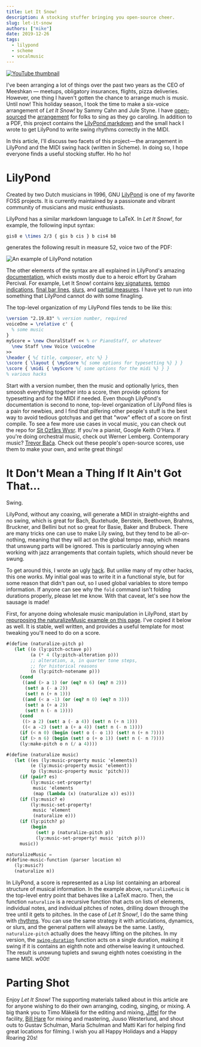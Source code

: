 ```yaml
---
title: Let It Snow!
description: A stocking stuffer bringing you open-source cheer.
slug: let-it-snow
authors: ["mike"]
date: 2019-12-26
tags:
  - lilypond
  - scheme
  - vocalmusic
---
```


[![YouTube thumbnail](https://img.youtube.com/vi/Dnh-YGmpMuk/0.jpg)](https://www.youtube.com/watch?v=Dnh-YGmpMuk)

I've been arranging a lot of things over the past two years as the CEO of Meeshkan — meetups, obligatory insurances, flights, pizza deliveries. However, one thing I haven't gotten the chance to arrange much is music. Until now! This holiday season, I took the time to make a six-voice arrangement of _Let It Snow!_ by Sammy Cahn and Jule Styne. I have [open-sourced](https://github.com/meeshkan/let-it-snow) the [arrangement](https://github.com/Meeshkan/let-it-snow/releases/download/v0.0.0/let-it-snow.pdf) for folks to sing as they go caroling. In addition to a PDF, this project contains the [LilyPond markdown](https://github.com/Meeshkan/let-it-snow/blob/ebc4702e8f7cd1f6d3a80d4dc4fbab632ed56d77/let-it-snow.ly) and the small hack I wrote to get LilyPond to write swing rhythms correctly in the MIDI.

In this article, I'll discuss two facets of this project — the arrangement in LilyPond and the MIDI swing hack (written in Scheme). In doing so, I hope everyone finds a useful stocking stuffer. Ho ho ho!

# LilyPond

Created by two Dutch musicians in 1996, GNU [LilyPond](https://lilypond.org) is one of my favorite FOSS projects. It is currently maintained by a passionate and vibrant community of musicians and music enthusiasts.

LilyPond has a similar markdown language to LaTeX. In _Let It Snow!_, for example, the following input syntax:

```latex
gis8 e \times 2/3 { gis b cis } b cis4 b8
```

generates the following result in measure 52, voice two of the PDF:

![An example of LilyPond notation](https://thepracticaldev.s3.amazonaws.com/i/f2c1g72jtumhetusowjf.png)

The other elements of the syntax are all explained in LilyPond's amazing [documentation](http://lilypond.org/manuals.html), which exists mostly due to a heroic effort by Graham Percival. For example, Let It Snow! contains [key signatures](https://github.com/Meeshkan/let-it-snow/blob/ebc4702e8f7cd1f6d3a80d4dc4fbab632ed56d77/let-it-snow.ly#L14), [tempo indications](https://github.com/Meeshkan/let-it-snow/blob/ebc4702e8f7cd1f6d3a80d4dc4fbab632ed56d77/let-it-snow.ly#L15), [final bar lines](https://github.com/Meeshkan/let-it-snow/blob/ebc4702e8f7cd1f6d3a80d4dc4fbab632ed56d77/let-it-snow.ly#L95), [slurs](https://github.com/Meeshkan/let-it-snow/blob/ebc4702e8f7cd1f6d3a80d4dc4fbab632ed56d77/let-it-snow.ly#L28), and [partial measures](https://medium.com/r/?url=https%3A%2F%2Fgithub.com%2FMeeshkan%2Flet-it-snow%2Fblob%2Febc4702e8f7cd1f6d3a80d4dc4fbab632ed56d77%2Flet-it-snow.ly%23L10). I have yet to run into something that LilyPond cannot do with some finagling.

The top-level organization of my LilyPond files tends to be like this:

```latex
\version "2.19.83" % version number, required
voiceOne = \relative c' {
  % some music
}
myScore = \new ChoralStaff << % or PianoStaff, or whatever
  \new Staff \new Voice \voiceOne
>>
\header { %{ title, composer, etc %} }
\score { \layout { \myScore %{ some options for typesetting %} } }
\score { \midi { \myScore %{ some options for the midi %} } }
% various hacks
```

Start with a version number, then the music and optionally lyrics, then smoosh everything together into a score, then provide options for typesetting and for the MIDI if needed. Even though LilyPond's documentation is second to none, top-level organization of LilyPond files is a pain for newbies, and I find that pilfering other people's stuff is the best way to avoid tedious gotchyas and get that "wow" effect of a score on first compile. To see a few more use cases in vocal music, you can check out the repo for [Sit Ozfårs Wysr](https://github.com/mikesol/saw). If you're a pianist, Google Keith O'Hara. If you're doing orchestral music, check out Werner Lemberg. Contemporary music? [Trevor Bača](http://abjad.mbrsi.org/). Check out these people's open-source scores, use them to make your own, and write great things!

# It Don't Mean a Thing If It Ain't Got That…

Swing.

LilyPond, without any coaxing, will generate a MIDI in straight-eighths and no swing, which is great for Bach, Buxtehude, Berstein, Beethoven, Brahms, Bruckner, and Bellini but not so great for Basie, Baker and Brubeck. There are many tricks one can use to make Lily swing, but they tend to be all-or-nothing, meaning that they will act on the global tempo map, which means that unswung parts will be ignored. This is particularly annoying when working with jazz arrangements that contain tuplets, which should never be swung.

To get around this, I wrote an ugly [hack](https://github.com/Meeshkan/let-it-snow/blob/ebc4702e8f7cd1f6d3a80d4dc4fbab632ed56d77/let-it-snow.ly#L849). But unlike many of my other hacks, this one _works_. My initial goal was to write it in a functional style, but for some reason that didn't pan out, so I used global variables to store tempo information. If anyone can see why the `fold` command isn't folding durations properly, please let me know. With that caveat, let's see how the sausage is made!

First, for anyone doing wholesale music manipulation in LilyPond, start by [repurposing the naturalizeMusic example on this page](http://lilypond.org/doc/v2.18/Documentation/notation/changing-multiple-pitches). I've copied it below as well. It is stable, well written, and provides a useful template for most tweaking you'll need to do on a score.

```scheme
#(define (naturalize-pitch p)
   (let ((o (ly:pitch-octave p))
         (a (* 4 (ly:pitch-alteration p)))
         ;; alteration, a, in quarter tone steps,
         ;; for historical reasons
         (n (ly:pitch-notename p)))
     (cond
      ((and (> a 1) (or (eq? n 6) (eq? n 2)))
       (set! a (- a 2))
       (set! n (+ n 1)))
      ((and (< a -1) (or (eq? n 0) (eq? n 3)))
       (set! a (+ a 2))
       (set! n (- n 1))))
     (cond
      ((> a 2) (set! a (- a 4)) (set! n (+ n 1)))
      ((< a -2) (set! a (+ a 4)) (set! n (- n 1))))
     (if (< n 0) (begin (set! o (- o 1)) (set! n (+ n 7))))
     (if (> n 6) (begin (set! o (+ o 1)) (set! n (- n 7))))
     (ly:make-pitch o n (/ a 4))))

#(define (naturalize music)
   (let ((es (ly:music-property music 'elements))
         (e (ly:music-property music 'element))
         (p (ly:music-property music 'pitch)))
     (if (pair? es)
         (ly:music-set-property!
          music 'elements
          (map (lambda (x) (naturalize x)) es)))
     (if (ly:music? e)
         (ly:music-set-property!
          music 'element
          (naturalize e)))
     (if (ly:pitch? p)
         (begin
           (set! p (naturalize-pitch p))
           (ly:music-set-property! music 'pitch p)))
     music))

naturalizeMusic =
#(define-music-function (parser location m)
   (ly:music?)
   (naturalize m))
```

In LilyPond, a score is represented as a Lisp list containing an arboreal structure of musical information. In the example above, `naturalizeMusic` is the top-level entry point that behaves like a LaTeX macro. Then, the function `naturalize` is a recursive function that acts on lists of elements, individual notes, and individual pitches of notes, drilling down through the tree until it gets to pitches. In the case of _Let It Snow!_, I do the same thing with [rhythms](https://github.com/Meeshkan/let-it-snow/blob/ebc4702e8f7cd1f6d3a80d4dc4fbab632ed56d77/let-it-snow.ly#L884). You can use the same strategy it with articulations, dynamics, or slurs, and the general pattern will always be the same. Lastly, `naturalize-pitch` actually does the heavy lifting on the pitches. In my version, the [`swing-duration`](https://github.com/Meeshkan/let-it-snow/blob/ebc4702e8f7cd1f6d3a80d4dc4fbab632ed56d77/let-it-snow.ly#L851) function acts on a single duration, making it swing if it is contains an eighth note and otherwise leaving it untouched. The result is unswung tuplets and swung eighth notes coexisting in the same MIDI. w00t!

# Parting Shot

Enjoy _Let It Snow!_ The supporting materials talked about in this article are for anyone wishing to do their own arranging, coding, singing, or mixing. A big thank you to Timo Mäkelä for the editing and mixing, [Jiffel](https://www.jiffel.com/) for the facility, [Bill Hare](http://billhare.tv) for mixing and mastering, Juuso Westerlund, and shout outs to Gustav Schulman, Maria Schulman and Matti Kari for helping find great locations for filming. I wish you all Happy Holidays and a Happy Roaring 20s!
